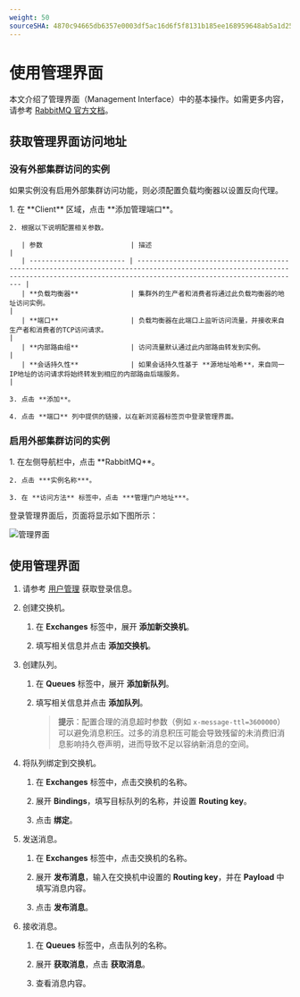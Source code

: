 ```yaml
---
weight: 50
sourceSHA: 4870c94665db6357e0003df5ac16d6f5f8131b185ee168959648ab5a1d2506b7
---
```


# 使用管理界面

本文介绍了管理界面（Management Interface）中的基本操作。如需更多内容，请参考 [RabbitMQ 官方文档](https://www.rabbitmq.com/docs/management)。

## 获取管理界面访问地址

### 没有外部集群访问的实例

如果实例没有启用外部集群访问功能，则必须配置负载均衡器以设置反向代理。

<Tabs>
  <Tab label="Web 控制台">
    1. 在 **Client** 区域，点击 **添加管理端口**。

    2. 根据以下说明配置相关参数。

       | 参数                      | 描述                                                                                                                                                                                   |
       | ------------------------ | ------------------------------------------------------------------------------------------------------------------------------------------------------------------------------------- |
       | **负载均衡器**             | 集群外的生产者和消费者将通过此负载均衡器的地址访问实例。                                                                                                                               |
       | **端口**                  | 负载均衡器在此端口上监听访问流量，并接收来自生产者和消费者的TCP访问请求。                                                                                                          |
       | **内部路由组**             | 访问流量默认通过此内部路由转发到实例。                                                                                                                                               |
       | **会话持久性**             | 如果会话持久性基于 **源地址哈希**，来自同一IP地址的访问请求将始终转发到相应的内部路由后端服务。                                                                                     |

    3. 点击 **添加**。

    4. 点击 **端口** 列中提供的链接，以在新浏览器标签页中登录管理界面。
  </Tab>
</Tabs>

### 启用外部集群访问的实例

<Tabs>
  <Tab label="Web 控制台">
    1. 在左侧导航栏中，点击 **RabbitMQ**。

    2. 点击 ***实例名称***。

    3. 在 **访问方法** 标签中，点击 ***管理门户地址***。
  </Tab>
</Tabs>

登录管理界面后，页面将显示如下图所示：

![管理界面](../../assets/rabbitmq-console-1.png)

## 使用管理界面

1. 请参考 [用户管理](../../functions/20-user) 获取登录信息。

2. 创建交换机。

   1. 在 **Exchanges** 标签中，展开 **添加新交换机**。

   2. 填写相关信息并点击 **添加交换机**。

3. 创建队列。

   1. 在 **Queues** 标签中，展开 **添加新队列**。

   2. 填写相关信息并点击 **添加队列**。

      > **提示**：配置合理的消息超时参数（例如 `x-message-ttl=3600000`）可以避免消息积压。过多的消息积压可能会导致残留的未消费旧消息影响持久卷声明，进而导致不足以容纳新消息的空间。

4. 将队列绑定到交换机。

   1. 在 **Exchanges** 标签中，点击交换机的名称。

   2. 展开 **Bindings**，填写目标队列的名称，并设置 **Routing key**。

   3. 点击 **绑定**。

5. 发送消息。

   1. 在 **Exchanges** 标签中，点击交换机的名称。

   2. 展开 **发布消息**，输入在交换机中设置的 **Routing key**，并在 **Payload** 中填写消息内容。

   3. 点击 **发布消息**。

6. 接收消息。

   1. 在 **Queues** 标签中，点击队列的名称。

   2. 展开 **获取消息**，点击 **获取消息**。

   3. 查看消息内容。
